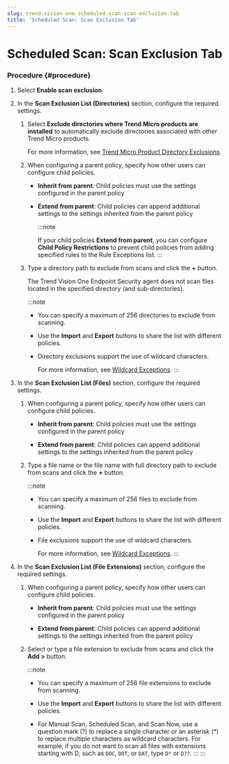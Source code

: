 ```yaml
---
slug: trend-vision-one-scheduled-scan-scan-exclusion-tab
title: 'Scheduled Scan: Scan Exclusion Tab'
---
```

# Scheduled Scan: Scan Exclusion Tab

### Procedure {#procedure}

1.  Select **Enable scan exclusion**.

2.  In the **Scan Exclusion List (Directories)** section, configure the required settings.

    1.  Select **Exclude directories where Trend Micro products are installed** to automatically exclude directories associated with other Trend Micro products.

        For more information, see [Trend Micro Product Directory Exclusions](product-directory-exclusions.mdx).

    2.  When configuring a parent policy, specify how other users can configure child policies.

        - **Inherit from parent**: Child policies must use the settings configured in the parent policy

        - **Extend from parent**: Child policies can append additional settings to the settings inherited from the parent policy

          :::note

          If your child policies **Extend from parent**, you can configure **Child Policy Restrictions** to prevent child policies from adding specified rules to the Rule Exceptions list.
          :::

    3.  Type a directory path to exclude from scans and click the **+** button.

        The Trend Vision One Endpoint Security agent does not scan files located in the specified directory (and sub-directories).

        :::note

        - You can specify a maximum of 256 directories to exclude from scanning.

        - Use the **Import** and **Export** buttons to share the list with different policies.

        - Directory exclusions support the use of wildcard characters.

          For more information, see [Wildcard Exceptions](wildcard-exceptions.mdx).
        :::

3.  In the **Scan Exclusion List (Files)** section, configure the required settings.

    1.  When configuring a parent policy, specify how other users can configure child policies.

        - **Inherit from parent**: Child policies must use the settings configured in the parent policy

        - **Extend from parent**: Child policies can append additional settings to the settings inherited from the parent policy

    2.  Type a file name or the file name with full directory path to exclude from scans and click the **+** button.

        :::note

        - You can specify a maximum of 256 files to exclude from scanning.

        - Use the **Import** and **Export** buttons to share the list with different policies.

        - File exclusions support the use of wildcard characters.

          For more information, see [Wildcard Exceptions](wildcard-exceptions.mdx).
        :::

4.  In the **Scan Exclusion List (File Extensions)** section, configure the required settings.

    1.  When configuring a parent policy, specify how other users can configure child policies.

        - **Inherit from parent**: Child policies must use the settings configured in the parent policy

        - **Extend from parent**: Child policies can append additional settings to the settings inherited from the parent policy

    2.  Select or type a file extension to exclude from scans and click the **Add \>** button.

        :::note

        - You can specify a maximum of 256 file extensions to exclude from scanning.

        - Use the **Import** and **Export** buttons to share the list with different policies.

        - For Manual Scan, Scheduled Scan, and Scan Now, use a question mark (?) to replace a single character or an asterisk (\*) to replace multiple characters as wildcard characters. For example, if you do not want to scan all files with extensions starting with D, such as `DOC`, `DOT`, or `DAT`, type `D*` or `D??`.
        :::
:::
